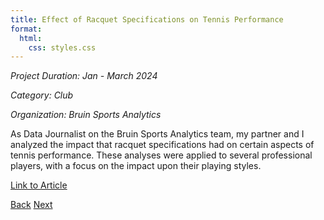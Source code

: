 ```yaml
---
title: Effect of Racquet Specifications on Tennis Performance
format:
  html:
    css: styles.css
---
```


*Project Duration: Jan - March 2024*

*Category: Club*

*Organization: Bruin Sports Analytics*

As Data Journalist on the Bruin Sports Analytics team, my partner and I analyzed the impact that racquet specifications had on certain aspects of tennis performance. These analyses were applied to several professional players, with a focus on the impact upon their playing styles.

[Link to Article](https://www.bruinsportsanalytics.com/post/raquet-specifications){.external target="_blank"}

<div class="button-container">
  <a href="03-project.qmd" class="custom-button">Back</a>
  <a href="05-project.qmd" class="custom-button">Next</a>
</div>